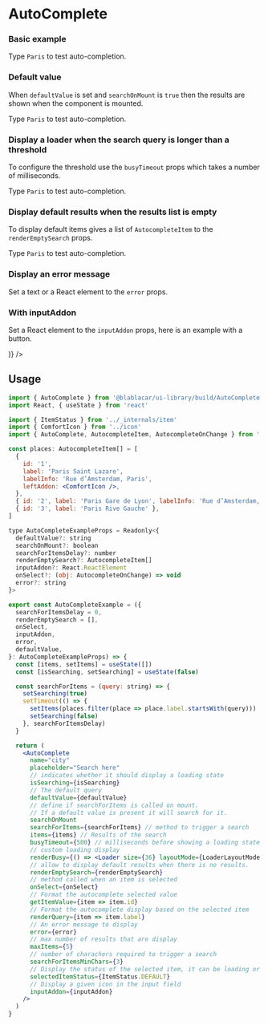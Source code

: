 

<Meta title="Forms/AutoComplete" />

# **AutoComplete**

### Basic example

<Canvas>
  <Story name="Default">
    <BaseSection>
      <p>
        Type <code>Paris</code> to test auto-completion.
      </p>
      <AutoCompleteExample />
    </BaseSection>
  </Story>
</Canvas>

### Default value
When `defaultValue` is set and `searchOnMount` is `true` then the results are shown when the component is mounted.
<Canvas>
  <Story name="Default value">
    <BaseSection>
      <p>
        Type <code>Paris</code> to test auto-completion.
      </p>
      <AutoCompleteExample defaultValue="Paris" />
    </BaseSection>
  </Story>
</Canvas>

### Display a loader when the search query is longer than a threshold
To configure the threshold use the `busyTimeout` props which takes a number of milliseconds.

<Canvas>
  <Story name="With busy state">
    <BaseSection>
      <p>
        Type <code>Paris</code> to test auto-completion.
      </p>
      <AutoCompleteExample searchForItemsDelay={1500} />
    </BaseSection>
  </Story>
</Canvas>

### Display default results when the results list is empty
To display default items gives a list of `AutocompleteItem` to the `renderEmptySearch` props.

<Canvas>
  <Story name="With empty search">
    <BaseSection>
      <p>
        Type <code>Paris</code> to test auto-completion.
      </p>
      <AutoCompleteExample
        renderEmptySearch={[
          { id: '1', label: 'Get my location', labelInfo: '' },
          { id: '2', label: 'Favorite address', labelInfo: '' },
        ]}
      />
    </BaseSection>
  </Story>
</Canvas>

### Display an error message
Set a text or a React element to the `error` props.

<Canvas>
  <Story name="With errors">
    <BaseSection>
      <AutoCompleteExample defaultValue="Parix" error="Oups something went wrong" />
    </BaseSection>
  </Story>
</Canvas>

### With inputAddon
Set a React element to the `inputAddon` props, here is an example with a button.

<Canvas>
  <Story name="With inputAddon">
    <BaseSection>
      <AutoCompleteExample inputAddon={(
        <Button
          status={ButtonStatus.UNSTYLED}
          isBubble
          tabIndex="-1"
          aria-hidden="true"
        >
          <SearchIcon size="18" />
        </Button>
      )}
      />
    </BaseSection>
  </Story>
</Canvas>

## Usage

```jsx
import { AutoComplete } from '@blablacar/ui-library/build/AutoComplete'
import React, { useState } from 'react'

import { ItemStatus } from '../_internals/item'
import { ComfortIcon } from '../icon'
import { AutoComplete, AutocompleteItem, AutocompleteOnChange } from './AutoComplete'

const places: AutocompleteItem[] = [
  {
    id: '1',
    label: 'Paris Saint Lazare',
    labelInfo: 'Rue d’Amsterdam, Paris',
    leftAddon: <ComfortIcon />,
  },
  { id: '2', label: 'Paris Gare de Lyon', labelInfo: 'Rue d’Amsterdam, Paris' },
  { id: '3', label: 'Paris Rive Gauche' },
]

type AutoCompleteExampleProps = Readonly<{
  defaultValue?: string
  searchOnMount?: boolean
  searchForItemsDelay?: number
  renderEmptySearch?: AutocompleteItem[]
  inputAddon?: React.ReactElement
  onSelect?: (obj: AutocompleteOnChange) => void
  error?: string
}>

export const AutoCompleteExample = ({
  searchForItemsDelay = 0,
  renderEmptySearch = [],
  onSelect,
  inputAddon,
  error,
  defaultValue,
}: AutoCompleteExampleProps) => {
  const [items, setItems] = useState([])
  const [isSearching, setSearching] = useState(false)

  const searchForItems = (query: string) => {
    setSearching(true)
    setTimeout(() => {
      setItems(places.filter(place => place.label.startsWith(query)))
      setSearching(false)
    }, searchForItemsDelay)
  }

  return (
    <AutoComplete
      name="city"
      placeholder="Search here"
      // indicates whether it should display a loading state
      isSearching={isSearching}
      // The default query
      defaultValue={defaultValue}
      // define if searchForItems is called on mount.
      // If a default value is present it will search for it.
      searchOnMount
      searchForItems={searchForItems} // method to trigger a search
      items={items} // Results of the search
      busyTimeout={500} // milliseconds before showing a loading state
      // custom loading display
      renderBusy={() => <Loader size={36} layoutMode={LoaderLayoutMode.INLINE} />}
      // allow to display default results when there is no results.
      renderEmptySearch={renderEmptySearch}
      // method called when an item is selected
      onSelect={onSelect}
      // Format the autocomplete selected value
      getItemValue={item => item.id}
      // Format the autocomplete display based on the selected item
      renderQuery={item => item.label}
      // An error message to display
      error={error}
      // max number of results that are display
      maxItems={5}
      // number of charachers required to trigger a search
      searchForItemsMinChars={3}
      // Display the status of the selected item, it can be loading or check
      selectedItemStatus={ItemStatus.DEFAULT}
      // Display a given icon in the input field
      inputAddon={inputAddon}
    />
  )
}
```

<ArgsTable of={AutoComplete} />
